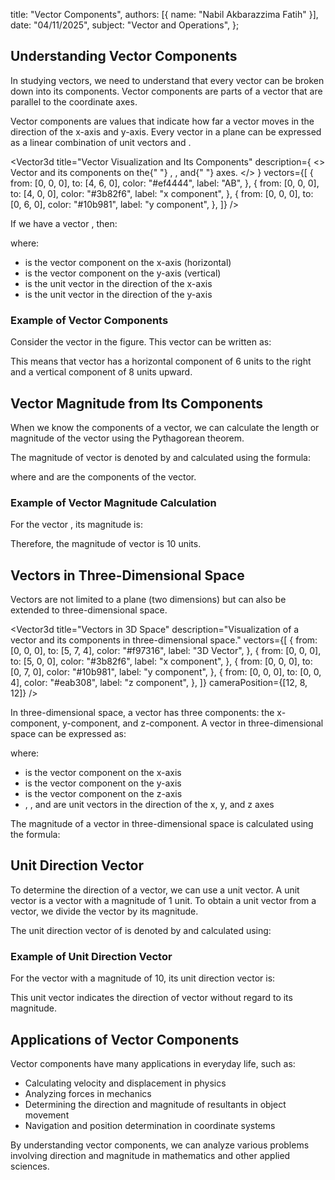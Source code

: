 
  title: "Vector Components",
  authors: [{ name: "Nabil Akbarazzima Fatih" }],
  date: "04/11/2025",
  subject: "Vector and Operations",
};

## Understanding Vector Components

In studying vectors, we need to understand that every vector can be broken down into its components. Vector components are parts of a vector that are parallel to the coordinate axes.

Vector components are values that indicate how far a vector moves in the direction of the x-axis and y-axis. Every vector in a plane can be expressed as a linear combination of unit vectors <InlineMath math="i" /> and <InlineMath math="j" />.

<Vector3d
  title="Vector Visualization and Its Components"
  description={
    <>
      Vector <InlineMath math="AB" /> and its components on the{" "}
      <InlineMath math="x" />, <InlineMath math="y" />, and{" "}
      <InlineMath math="z" /> axes.
    </>
  }
  vectors={[
    {
      from: [0, 0, 0],
      to: [4, 6, 0],
      color: "#ef4444",
      label: "AB",
    },
    {
      from: [0, 0, 0],
      to: [4, 0, 0],
      color: "#3b82f6",
      label: "x component",
    },
    {
      from: [0, 0, 0],
      to: [0, 6, 0],
      color: "#10b981",
      label: "y component",
    },
  ]}
/>

If we have a vector <InlineMath math="\overrightarrow{AB}" />, then:

<BlockMath math="\overrightarrow{AB} = a\cdot i + b\cdot j" />

where:

- <InlineMath math="a" /> is the vector component on the x-axis (horizontal)
- <InlineMath math="b" /> is the vector component on the y-axis (vertical)
- <InlineMath math="i" /> is the unit vector in the direction of the x-axis
- <InlineMath math="j" /> is the unit vector in the direction of the y-axis

### Example of Vector Components

Consider the vector <InlineMath math="\overrightarrow{AB}" /> in the figure. This vector can be written as:

<BlockMath math="\overrightarrow{AB} = 6i + 8j" />

This means that vector <InlineMath math="\overrightarrow{AB}" /> has a horizontal component of 6 units to the right and a vertical component of 8 units upward.

## Vector Magnitude from Its Components

When we know the components of a vector, we can calculate the length or magnitude of the vector using the Pythagorean theorem.

The magnitude of vector <InlineMath math="\overrightarrow{AB}" /> is denoted by <InlineMath math="|\overrightarrow{AB}|" /> and calculated using the formula:

<BlockMath math="|\overrightarrow{AB}| = \sqrt{a^2 + b^2}" />

where <InlineMath math="a" /> and <InlineMath math="b" /> are the components of the vector.

### Example of Vector Magnitude Calculation

For the vector <InlineMath math="\overrightarrow{AB} = 6i + 8j" />, its magnitude is:

<BlockMath math="|\overrightarrow{AB}| = \sqrt{6^2 + 8^2} = \sqrt{36 + 64} = \sqrt{100} = 10" />

Therefore, the magnitude of vector <InlineMath math="\overrightarrow{AB}" /> is 10 units.

## Vectors in Three-Dimensional Space

Vectors are not limited to a plane (two dimensions) but can also be extended to three-dimensional space.

<Vector3d
  title="Vectors in 3D Space"
  description="Visualization of a vector and its components in three-dimensional space."
  vectors={[
    {
      from: [0, 0, 0],
      to: [5, 7, 4],
      color: "#f97316",
      label: "3D Vector",
    },
    {
      from: [0, 0, 0],
      to: [5, 0, 0],
      color: "#3b82f6",
      label: "x component",
    },
    {
      from: [0, 0, 0],
      to: [0, 7, 0],
      color: "#10b981",
      label: "y component",
    },
    {
      from: [0, 0, 0],
      to: [0, 0, 4],
      color: "#eab308",
      label: "z component",
    },
  ]}
  cameraPosition={[12, 8, 12]}
/>

In three-dimensional space, a vector has three components: the x-component, y-component, and z-component. A vector in three-dimensional space can be expressed as:

<BlockMath math="\overrightarrow{v} = ai + bj + ck" />

where:

- <InlineMath math="a" /> is the vector component on the x-axis
- <InlineMath math="b" /> is the vector component on the y-axis
- <InlineMath math="c" /> is the vector component on the z-axis
- <InlineMath math="i" />, <InlineMath math="j" />, and <InlineMath math="k" /> are
  unit vectors in the direction of the x, y, and z axes

The magnitude of a vector in three-dimensional space is calculated using the formula:

<BlockMath math="|\overrightarrow{v}| = \sqrt{a^2 + b^2 + c^2}" />

## Unit Direction Vector

To determine the direction of a vector, we can use a unit vector. A unit vector is a vector with a magnitude of 1 unit. To obtain a unit vector from a vector, we divide the vector by its magnitude.

The unit direction vector of <InlineMath math="\overrightarrow{AB}" /> is denoted by <InlineMath math="\hat{AB}" /> and calculated using:

<BlockMath math="\hat{AB} = \frac{\overrightarrow{AB}}{|\overrightarrow{AB}|}" />

### Example of Unit Direction Vector

For the vector <InlineMath math="\overrightarrow{AB} = 6i + 8j" /> with a magnitude of 10, its unit direction vector is:

<BlockMath math="\hat{AB} = \frac{6i + 8j}{10} = \frac{6}{10}i + \frac{8}{10}j = 0.6i + 0.8j" />

This unit vector indicates the direction of vector <InlineMath math="\overrightarrow{AB}" /> without regard to its magnitude.

## Applications of Vector Components

Vector components have many applications in everyday life, such as:

- Calculating velocity and displacement in physics
- Analyzing forces in mechanics
- Determining the direction and magnitude of resultants in object movement
- Navigation and position determination in coordinate systems

By understanding vector components, we can analyze various problems involving direction and magnitude in mathematics and other applied sciences.
